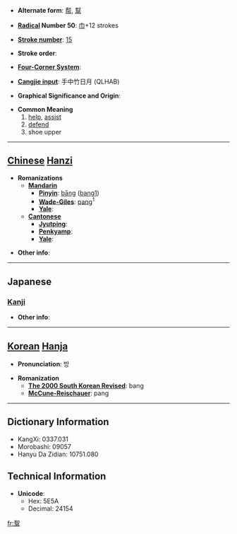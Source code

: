 * '''Alternate form''': [[帮]], [[幫]]

* '''[[Wiktionary:Chinese radical index| Radical]] Number 50''': [[Wiktionary:Chinese radical index 巾|巾]]+12 strokes

* '''[[Wiktionary:Chinese total strokes index|Stroke number]]''': [[Wiktionary:Chinese total strokes index 15|15]]

* '''Stroke order''': 

* '''[[Wiktionary:Chinese four corner index|Four-Corner System]]''': 

* '''[[Wiktionary:Chinese Cangjie index|Cangjie input]]''': 手中竹日月 (QLHAB)

* '''Graphical Significance and Origin''': 

* '''Common Meaning'''
*# [[help]], [[assist]]
*# [[defend]]
*# shoe upper


----

== [[Chinese]] [[Hanzi]] ==

* '''Romanizations'''
** '''[[Mandarin]]'''
*** '''[[Pinyin]]''': [[bāng]] ([[bang1]])
*** '''[[Wade-Giles]]''': [[pang]]<sup>1</sup>
*** '''[[Yale]]''': 
** '''[[Cantonese]]'''
*** '''[[Jyutping]]''':
*** '''[[Penkyamp]]''': 
*** '''[[Yale]]''': 

* '''Other info''': 

----

==Japanese==
===[[Kanji]]===
{{kanji|on readings=[[ほう]] (hō)
|kun readings=[[たすける]] (tasukeru)
}}

* '''Other info''':  

----

== [[Korean]] [[Hanja]] ==

* '''Pronunciation''': 방

* '''Romanization'''
** '''[[The 2000 South Korean Revised Romanization|The 2000 South Korean Revised]]''': bang
** '''[[McCune-Reischauer]]''': pang

----

== Dictionary Information ==

* KangXi: 0337.031
* Morobashi: 09057
* Hanyu Da Zidian: 10751.080

== Technical Information ==

* '''Unicode''':
** Hex: 5E5A
** Decimal: 24154

[[fr:幚]]